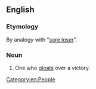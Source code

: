 ==English==

===Etymology===
By analogy with "[[sore loser]]".
===Noun===
{{en-noun|head=[[sore]] [[winner]]}}

# {{informal}} One who [[gloat]]s over a victory.
[[Category:en:People]]